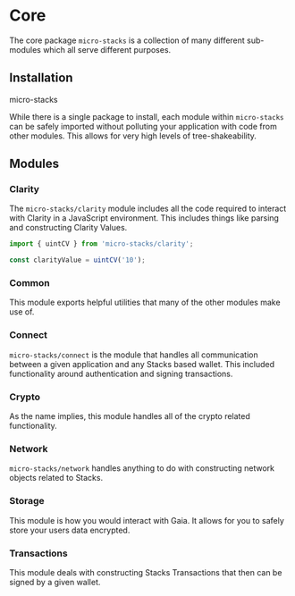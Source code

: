 
# Core

The core package `micro-stacks` is a collection of many different sub-modules which all serve
different purposes.

## Installation

<InstallTabs>micro-stacks</InstallTabs>

While there is a single package to install, each module within `micro-stacks` can be safely imported
without polluting your application with code from other modules. This allows for very high levels of
tree-shakeability.

## Modules

### **Clarity**

The `micro-stacks/clarity` module includes all the code required to interact with Clarity in a
JavaScript environment. This includes things like parsing and constructing Clarity Values.

```ts
import { uintCV } from 'micro-stacks/clarity';

const clarityValue = uintCV('10');
```

### **Common**

This module exports helpful utilities that many of the other modules make use of.

### **Connect**

`micro-stacks/connect` is the module that handles all communication between a given application and
any Stacks based wallet. This included functionality around authentication and signing
transactions.&#x20;

### **Crypto**

As the name implies, this module handles all of the crypto related functionality.

### **Network**

`micro-stacks/network` handles anything to do with constructing network objects related to
Stacks.&#x20;

### **Storage**

This module is how you would interact with Gaia. It allows for you to safely store your users data
encrypted.&#x20;

### **Transactions**

This module deals with constructing Stacks Transactions that then can be signed by a given
wallet.&#x20;

